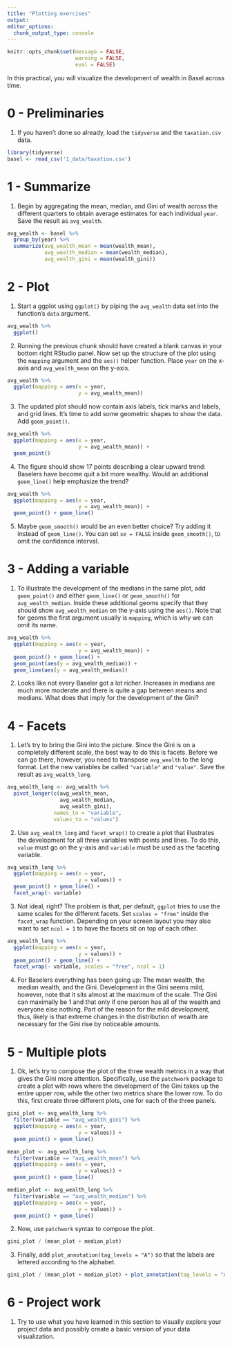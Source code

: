 ```yaml
---
title: "Plotting exercises"
output:
editor_options:
  chunk_output_type: console
---
```


```r
knitr::opts_chunk$set(message = FALSE, 
                      warning = FALSE,
                      eval = FALSE)
```

In this practical, you will visualize the development of wealth in Basel across time.   

# 0 - Preliminaries

1. If you haven't done so already, load the `tidyverse` and the `taxation.csv` data. 

```r
library(tidyverse)
basel <- read_csv('1_data/taxation.csv')
```


# 1 - Summarize

1. Begin by aggregating the mean, median, and Gini of wealth across the different quarters to obtain average estimates for each individual `year`. Save the result as `avg_wealth`. 

```r
avg_wealth <- basel %>% 
  group_by(year) %>% 
  summarize(avg_wealth_mean = mean(wealth_mean),
            avg_wealth_median = mean(wealth_median),
            avg_wealth_gini = mean(wealth_gini))
```

# 2 - Plot

1. Start a ggplot using `ggplot()` by piping the `avg_wealth` data set into the function's `data` argument. 

```r
avg_wealth %>% 
  ggplot()
```

2. Running the previous chunk should have created a blank canvas in your bottom right RStudio panel. Now set up the structure of the plot using the `mapping` argument and the `aes()` helper function. Place `year` on the x-axis and `avg_wealth_mean` on the y-axis. 

```r
avg_wealth %>% 
  ggplot(mapping = aes(x = year, 
                       y = avg_wealth_mean))
```

3. The updated plot should now contain axis labels, tick marks and labels, and grid lines. It's time to add some geometric shapes to show the data. Add `geom_point()`. 

```r
avg_wealth %>% 
  ggplot(mapping = aes(x = year, 
                       y = avg_wealth_mean)) +
  geom_point()
```

4. The figure should show 17 points describing a clear upward trend: Baselers have become quit a bit more wealthy. Would an additional `geom_line()` help emphasize the trend? 

```r
avg_wealth %>% 
  ggplot(mapping = aes(x = year, 
                       y = avg_wealth_mean)) +
  geom_point() + geom_line()
```

5. Maybe `geom_smooth()` would be an even better choice? Try adding it instead of `geom_line()`. You can set `se = FALSE` inside `geom_smooth()`, to omit the confidence interval. 

# 3 - Adding a variable

1. To illustrate the development of the medians in the same plot, add `geom_point()` and either `geom_line()` or `geom_smooth()` for `avg_wealth_median`. Inside these additional geoms specify that they should show `avg_wealth_median` on the y-axis using the `aes()`. Note that for geoms the first argument usually is `mapping`, which is why we can omit its name.  

```r
avg_wealth %>% 
  ggplot(mapping = aes(x = year, 
                       y = avg_wealth_mean)) +
  geom_point() + geom_line() + 
  geom_point(aes(y = avg_wealth_median)) + 
  geom_line(aes(y = avg_wealth_median))
```

2. Looks like not every Baseler got a lot richer. Increases in medians are much more moderate and there is quite a gap between means and medians. What does that imply for the development of the Gini?

# 4 - Facets

1. Let's try to bring the Gini into the picture. Since the Gini is on a completely different scale, the best way to do this is facets. Before we can go there, however, you need to transpose `avg_wealth` to the long format. Let the new variables be called `"variable"` and `"value"`. Save the result as `avg_wealth_long`.

```r
avg_wealth_long <- avg_wealth %>% 
  pivot_longer(c(avg_wealth_mean, 
                 avg_wealth_median, 
                 avg_wealth_gini),
               names_to = "variable",
               values_to = "values")
```

2. Use `avg_wealth_long` and `facet_wrap()` to create a plot that illustrates the development for all three variables with points and lines. To do this, `value` must go on the y-axis and `variable` must be used as the faceting variable. 

```r
avg_wealth_long %>% 
  ggplot(mapping = aes(x = year, 
                       y = values)) +
  geom_point() + geom_line() + 
  facet_wrap(~ variable)
```

3. Not ideal, right? The problem is that, per default, `ggplot` tries to use the same scales for the different facets. Set `scales = "free"` inside the `facet_wrap` function. Depending on your screen layout you may also want to set `ncol = 1` to have the facets sit on top of each other.

```r
avg_wealth_long %>% 
  ggplot(mapping = aes(x = year, 
                       y = values)) +
  geom_point() + geom_line() + 
  facet_wrap(~ variable, scales = "free", ncol = 1)
```

4. For Baselers everything has been going up: The mean wealth, the median wealth, and the Gini. Development in the Gini seems mild, however, note that it sits almost at the maximum of the scale. The Gini can maximally be 1 and that only if one person has all of the wealth and everyone else nothing. Part of the reason for the mild development, thus, likely is that extreme changes in the distribution of wealth are necessary for the Gini rise by noticeable amounts. 

# 5 - Multiple plots

1. Ok, let's try to compose the plot of the three wealth metrics in a way that gives the Gini more attention. Specifically, use the `patchwork` package to create a plot with rows where the development of the Gini takes up the entire upper row, while the other two metrics share the lower row. To do this, first create three different plots, one for each of the three panels.

```r
gini_plot <- avg_wealth_long %>% 
  filter(variable == "avg_wealth_gini") %>% 
  ggplot(mapping = aes(x = year, 
                       y = values)) +
  geom_point() + geom_line()

mean_plot <- avg_wealth_long %>% 
  filter(variable == "avg_wealth_mean") %>% 
  ggplot(mapping = aes(x = year, 
                       y = values)) +
  geom_point() + geom_line()

median_plot <- avg_wealth_long %>% 
  filter(variable == "avg_wealth_median") %>% 
  ggplot(mapping = aes(x = year, 
                       y = values)) +
  geom_point() + geom_line()
```

2. Now, use `patchwork` syntax to compose the plot.  

```r
gini_plot / (mean_plot + median_plot)
```

3. Finally, add `plot_annotation(tag_levels = "A")` so that the labels are lettered according to the alphabet. 

```r
gini_plot / (mean_plot + median_plot) + plot_annotation(tag_levels = "A")
```

# 6 - Project work

1. Try to use what you have learned in this section to visually explore your project data and possibly create a basic version of your data visualization. 








